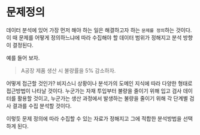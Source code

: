 # 문제정의 {#sec-identify}

데이터 분석에 있어 가장 먼저 해야 하는 일은 해결하고자 하는 `문제를 정의`하는 것이다. 이 때 문제를 어떻게 정의하느냐에 따라 수집해야 할 데이터 범위가 정해지고 분석 방향이 결정된다. 

예를 들어 보자.

> A공장 제품 생산 시 불량률을 5% 감소하자.

어떻게 접근할 것인가? 비지스니 상황이나 분석가의 도메인 지식에 따라 다양한 형태로 접근방법이 나타날 것이다. 누군가는 자재 투입부터 불량을 줄이기 위해 입고 검사 데이터를 활용할 것이고, 누군가는 생산 과정에서 발생하는 불량을 줄이기 위해 각 단계별 검사 결과를 수집 분석할 것이다.

이렇듯 문제 정의에 따라 수집할 수 있는 자료가 정해지고 그에 적합한 분석방법을 선택하게 된다.